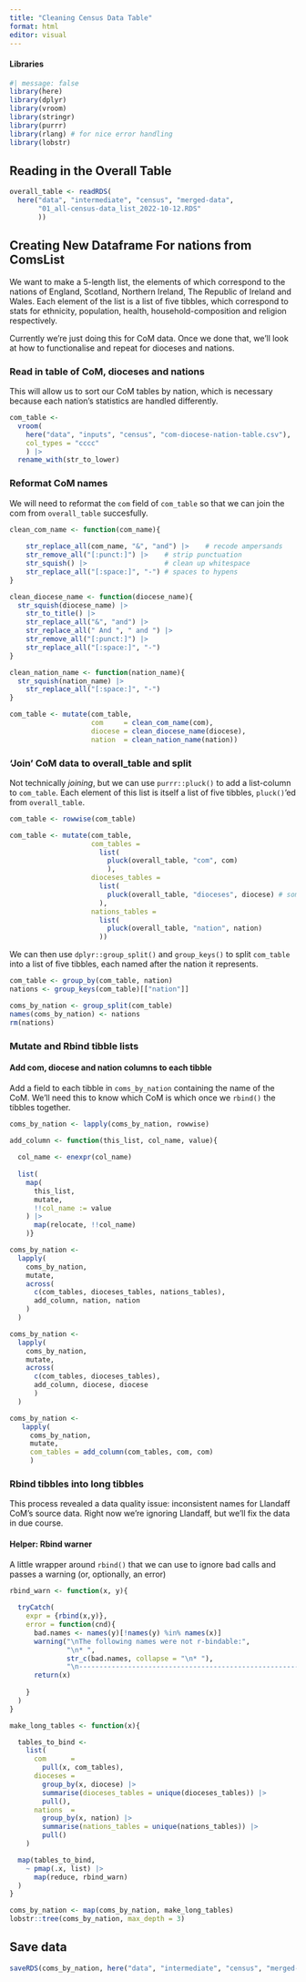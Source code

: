 ```yaml
---
title: "Cleaning Census Data Table"
format: html
editor: visual
---
```


#### Libraries

```r
#| message: false
library(here)
library(dplyr)
library(vroom)
library(stringr)
library(purrr)
library(rlang) # for nice error handling
library(lobstr)
```

## Reading in the Overall Table

```r
overall_table <- readRDS(
  here("data", "intermediate", "census", "merged-data",
       "01_all-census-data_list_2022-10-12.RDS"
       ))
```

## Creating New Dataframe For nations from ComsList

We want to make a 5-length list, the elements of which correspond to the nations of England, Scotland, Northern Ireland, The Republic of Ireland and Wales. Each element of the list is a list of five tibbles, which correspond to stats for ethnicity, population, health, household-composition and religion respectively.

Currently we're just doing this for CoM data. Once we done that, we'll look at how to functionalise and repeat for dioceses and nations.

### Read in table of CoM, dioceses and nations

This will allow us to sort our CoM tables by nation, which is necessary because each nation's statistics are handled differently.

```r
com_table <-
  vroom(
    here("data", "inputs", "census", "com-diocese-nation-table.csv"),
    col_types = "cccc"
    ) |> 
  rename_with(str_to_lower) 

```

### Reformat CoM names

We will need to reformat the `com` field of `com_table` so that we can join the com from `overall_table` succesfully.

```r

clean_com_name <- function(com_name){
  
    str_replace_all(com_name, "&", "and") |>    # recode ampersands
    str_remove_all("[:punct:]") |>    # strip punctuation
    str_squish() |>                   # clean up whitespace
    str_replace_all("[:space:]", "-") # spaces to hypens
}

clean_diocese_name <- function(diocese_name){
  str_squish(diocese_name) |> 
    str_to_title() |> 
    str_replace_all("&", "and") |>
    str_replace_all(" And ", " and ") |> 
    str_remove_all("[:punct:]") |> 
    str_replace_all("[:space:]", "-")
}

clean_nation_name <- function(nation_name){
  str_squish(nation_name) |> 
    str_replace_all("[:space:]", "-")
}

com_table <- mutate(com_table, 
                    com     = clean_com_name(com),
                    diocese = clean_diocese_name(diocese),
                    nation  = clean_nation_name(nation))
```

### 'Join' CoM data to overall_table and split

Not technically *joining*, but we can use `purrr::pluck()` to add a list-column to `com_table`. Each element of this list is itself a list of five tibbles, `pluck()`'ed from `overall_table`.

```r
com_table <- rowwise(com_table)

com_table <- mutate(com_table, 
                    com_tables = 
                      list(
                        pluck(overall_table, "com", com)
                        ),
                    dioceses_tables = 
                      list(
                        pluck(overall_table, "dioceses", diocese) # something wrong here?
                      ),
                    nations_tables = 
                      list(
                        pluck(overall_table, "nation", nation)
                      ))
```

We can then use `dplyr::group_split()` and `group_keys()` to split `com_table` into a list of five tibbles, each named after the nation it represents.

```r
com_table <- group_by(com_table, nation)
nations <- group_keys(com_table)[["nation"]]

coms_by_nation <- group_split(com_table)
names(coms_by_nation) <- nations
rm(nations)
```

### Mutate and Rbind tibble lists

#### Add com, diocese and nation columns to each tibble

Add a field to each tibble in `coms_by_nation` containing the name of the CoM. We'll need this to know which CoM is which once we `rbind()` the tibbles together.

```r
coms_by_nation <- lapply(coms_by_nation, rowwise)

add_column <- function(this_list, col_name, value){
  
  col_name <- enexpr(col_name)
  
  list(
    map(
      this_list,
      mutate,
      !!col_name := value
    ) |> 
      map(relocate, !!col_name)
    )}

coms_by_nation <- 
  lapply(
    coms_by_nation,
    mutate,
    across(
      c(com_tables, dioceses_tables, nations_tables),
      add_column, nation, nation
    )
  )

coms_by_nation <- 
  lapply(
    coms_by_nation,
    mutate,
    across(
      c(com_tables, dioceses_tables),
      add_column, diocese, diocese
      )
  )

coms_by_nation <- 
   lapply(
     coms_by_nation,
     mutate,
     com_tables = add_column(com_tables, com, com)
     )
```

### Rbind tibbles into long tibbles

This process revealed a data quality issue: inconsistent names for Llandaff CoM's source data. Right now we're ignoring Llandaff, but we'll fix the data in due course.

#### Helper: Rbind warner

A little wrapper around `rbind()` that we can use to ignore bad calls and passes a warning (or, optionally, an error)

```r
rbind_warn <- function(x, y){
  
  tryCatch(
    expr = {rbind(x,y)},
    error = function(cnd){
      bad.names <- names(y)[!names(y) %in% names(x)]
      warning("\nThe following names were not r-bindable:",
              "\n* ", 
              str_c(bad.names, collapse = "\n* "),
              "\n------------------------------------------------------\n\n")
      return(x)
      
    }
  )
}

```

```r

make_long_tables <- function(x){

  tables_to_bind <- 
    list(
      com      =
        pull(x, com_tables),
      dioceses = 
        group_by(x, diocese) |> 
        summarise(dioceses_tables = unique(dioceses_tables)) |> 
        pull(),
      nations  = 
        group_by(x, nation) |> 
        summarise(nations_tables = unique(nations_tables)) |> 
        pull()
    )

  map(tables_to_bind,
    ~ pmap(.x, list) |>
      map(reduce, rbind_warn)
  )
}

coms_by_nation <- map(coms_by_nation, make_long_tables)
lobstr::tree(coms_by_nation, max_depth = 3)
```

## Save data

```r
saveRDS(coms_by_nation, here("data", "intermediate", "census", "merged-data", "02_grouped-by-level-and-nation_2022-10-25.RDS"))
```
